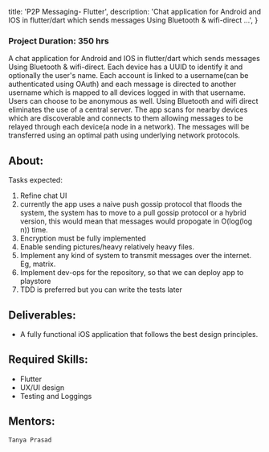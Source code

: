 
  title: 'P2P Messaging- Flutter',
  description:
    'Chat application for Android and IOS in flutter/dart which sends messages Using Bluetooth & wifi-direct ...',
}


### Project Duration: 350 hrs

A chat application for Android and IOS in flutter/dart which sends messages Using Bluetooth & wifi-direct.
Each device has a UUID to identify it and optionally the user's name.
Each account is linked to a username(can be authenticated using OAuth)  and each message is directed to another username which is mapped to all devices logged in with that username.
Users can choose to be anonymous as well.
Using Bluetooth and wifi direct eliminates the use of a central server.
The app scans for nearby devices which are discoverable and connects to them allowing messages to be relayed through each device(a node in a network).
The messages will be transferred using an optimal path using underlying network protocols.

## About:
Tasks expected:
1) Refine chat UI
2) currently the app uses a naive push gossip protocol that floods the system, the system has to move to a pull gossip protocol or a hybrid version, this would mean that messages would propogate in O(log(log n)) time.
3) Encryption must be fully implemented
4) Enable sending pictures/heavy relatively heavy files.
5) Implement any kind of system to transmit messages over the internet. Eg, matrix.
6) Implement dev-ops for the repository, so that we can deploy app to playstore
7) TDD is preferred but you can write the tests later


## Deliverables:
- A fully functional iOS application that follows the best design principles.

## Required Skills:
- Flutter
- UX/UI design
- Testing and Loggings

## Mentors:
`Tanya Prasad`
